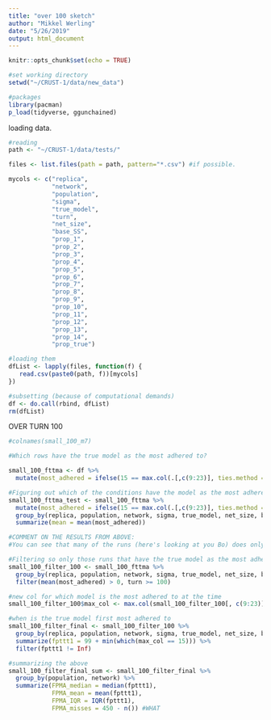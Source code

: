 ```yaml
---
title: "over 100 sketch"
author: "Mikkel Werling"
date: "5/26/2019"
output: html_document
---
```


```r
knitr::opts_chunk$set(echo = TRUE)
```

```r
#set working directory
setwd("~/CRUST-1/data/new_data")

#packages 
library(pacman)
p_load(tidyverse, ggunchained) 
```

loading data. 

```r
#reading 
path <- "~/CRUST-1/data/tests/"

files <- list.files(path = path, pattern="*.csv") #if possible. 

mycols <- c("replica", 
            "network", 
            "population", 
            "sigma",
            "true_model",
            "turn",
            "net_size",
            "base_SS",
            "prop_1",
            "prop_2",
            "prop_3",
            "prop_4",
            "prop_5",
            "prop_6",
            "prop_7",
            "prop_8",
            "prop_9",
            "prop_10",
            "prop_11",
            "prop_12",
            "prop_13",
            "prop_14",
            "prop_true")

#loading them 
dfList <- lapply(files, function(f) {  
   read.csv(paste0(path, f))[mycols]
})

#subsetting (because of computational demands)
df <- do.call(rbind, dfList) 
rm(dfList)
```


OVER TURN 100
```r

#colnames(small_100_m7)

#Which rows have the true model as the most adhered to?

small_100_fttma <- df %>%
  mutate(most_adhered = ifelse(15 == max.col(.[,c(9:23)], ties.method = "last"), 1, 0)) 

#Figuring out which of the conditions have the model as the most adhered at any point
small_100_fttma_test <- small_100_fttma %>%
  mutate(most_adhered = ifelse(15 == max.col(.[,c(9:23)], ties.method = "last"), 1, 0)) %>%
  group_by(replica, population, network, sigma, true_model, net_size, base_SS) %>%
  summarize(mean = mean(most_adhered))

#COMMENT ON THE RESULTS FROM ABOVE:
#You can see that many of the runs (here's looking at you Bo) does only occasionally get the true model as the most adhered to. But as it does it sometimes (by chance), there will still be accounts of it in the statistics. 

#Filtering so only those runs that have the true model as the most adhered to are included 
small_100_filter_100 <- small_100_fttma %>%
  group_by(replica, population, network, sigma, true_model, net_size, base_SS) %>%
  filter(mean(most_adhered) > 0, turn >= 100)

#new col for which model is the most adhered to at the time
small_100_filter_100$max_col <- max.col(small_100_filter_100[, c(9:23)], "last")

#when is the true model first most adhered to
small_100_filter_final <- small_100_filter_100 %>%
  group_by(replica, population, network, sigma, true_model, net_size, base_SS) %>%
  summarize(fpttt1 = 99 + min(which(max_col == 15))) %>%
  filter(fpttt1 != Inf)

#summarizing the above
small_100_filter_final_sum <- small_100_filter_final %>%
  group_by(population, network) %>%
  summarize(FPMA_median = median(fpttt1), 
            FPMA_mean = mean(fpttt1),
            FPMA_IQR = IQR(fpttt1),
            FPMA_misses = 450 - n()) #WHAT
```

